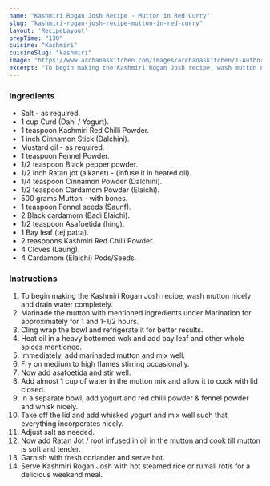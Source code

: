 ---
name: "Kashmiri Rogan Josh Recipe - Mutton in Red Curry"
slug: "kashmiri-rogan-josh-recipe-mutton-in-red-curry"
layout: 'RecipeLayout'
prepTime: "130"
cuisine: "Kashmiri"
cuisineSlug: "kashmiri"
image: "https://www.archanaskitchen.com/images/archanaskitchen/1-Author/Shaheen_Ali/Kashmiri_Rogan_Josh.jpg"
excerpt: "To begin making the Kashmiri Rogan Josh recipe, wash mutton nicely and drain water completely"
---

### Ingredients

- Salt - as required.
- 1 cup Curd (Dahi / Yogurt).
- 1 teaspoon Kashmiri Red Chilli Powder.
- 1 inch Cinnamon Stick (Dalchini).
- Mustard oil - as required.
- 1 teaspoon Fennel Powder.
- 1/2 teaspoon Black pepper powder.
- 1/2 inch Ratan jot (alkanet) - (infuse it in heated oil).
- 1/4 teaspoon Cinnamon Powder (Dalchini).
- 1/2 teaspoon Cardamom Powder (Elaichi).
- 500 grams Mutton - with bones.
- 1 teaspoon Fennel seeds (Saunf).
- 2 Black cardamom (Badi Elaichi).
- 1/2 teaspoon Asafoetida (hing).
- 1 Bay leaf (tej patta).
- 2 teaspoons Kashmiri Red Chilli Powder.
- 4 Cloves (Laung).
- 4 Cardamom (Elaichi) Pods/Seeds.

### Instructions

1. To begin making the Kashmiri Rogan Josh recipe, wash mutton nicely and drain water completely.
1. Marinade the mutton with mentioned ingredients under Marination for approximately for 1 and 1-1/2 hours.
1. Cling wrap the bowl and refrigerate it for better results.
1. Heat oil in a heavy bottomed wok and add bay leaf and other whole spices mentioned.
1. Immediately, add marinaded mutton and mix well.
1. Fry on medium to high flames stirring occasionally.
1. Now add asafoetida and stir well.
1. Add almost 1 cup of water in the mutton mix and allow it to cook with lid closed.
1. In a separate bowl, add yogurt and red chilli powder & fennel powder and whisk nicely.
1. Take off the lid and add whisked yogurt and mix well such that everything incorporates nicely.
1. Adjust salt as needed.
1. Now add Ratan Jot / root infused in oil in the mutton and cook till mutton is soft and tender.
1. Garnish with fresh coriander and serve hot.
1. Serve Kashmiri Rogan Josh with hot steamed rice or rumali rotis for a delicious weekend meal.
